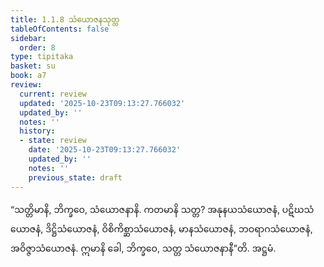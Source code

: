 ```yaml
---
title: 1.1.8 သံယောဇနသုတ္တ
tableOfContents: false
sidebar:
  order: 8
type: tipitaka
basket: su
book: a7
review:
  current: review
  updated: '2025-10-23T09:13:27.766032'
  updated_by: ''
  notes: ''
  history:
  - state: review
    date: '2025-10-23T09:13:27.766032'
    updated_by: ''
    notes: ''
    previous_state: draft
---
```



<ReviewStatus review={frontmatter.review} showDetails={true} />

<HypothesisAnnotation frontmatter={frontmatter} />

<DynamicBreadcrumb />

<Division number="8" book="a7" e="ch" v="16" p="400">

<Paragraph number="49" book="a7">
“သတ္တိမာနိ, ဘိက္ခဝေ, သံယောဇနာနိ. ကတမာနိ သတ္တ? အနုနယသံယောဇနံ, ပဋိဃသံယောဇနံ, ဒိဋ္ဌိသံယောဇနံ, ဝိစိကိစ္ဆာသံယောဇနံ, မာနသံယောဇနံ, ဘဝရာဂသံယောဇနံ, အဝိဇ္ဇာသံယောဇနံ. ဣမာနိ ခေါ, ဘိက္ခဝေ, သတ္တ သံယောဇနာနီ”တိ.

</Paragraph>
</Division>

<Paragraph number="50" type="center" book="a7">
အဋ္ဌမံ.
</Paragraph>